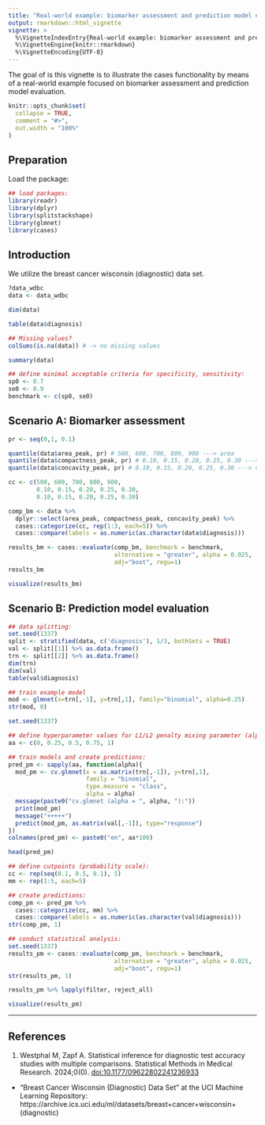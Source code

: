 ```yaml
---
title: "Real-world example: biomarker assessment and prediction model evaluation"
output: rmarkdown::html_vignette
vignette: >
  %\VignetteIndexEntry{Real-world example: biomarker assessment and prediction model evaluation}
  %\VignetteEngine{knitr::rmarkdown}
  %\VignetteEncoding{UTF-8}
---
```


The goal of is this vignette is to illustrate the cases functionality by means of a real-world 
example focused on biomarker assessment and prediction model evaluation.

```r
knitr::opts_chunk$set(
  collapse = TRUE,
  comment = "#>",
  out.width = "100%"
)
```


## Preparation

Load the package:

```r
## load packages:
library(readr)
library(dplyr)
library(splitstackshape)
library(glmnet)
library(cases)
```


## Introduction

We utilize the breast cancer wisconsin (diagnostic) data set.

```r
?data_wdbc
data <- data_wdbc
```


```r
dim(data)

table(data$diagnosis) 

## Missing values?
colSums(is.na(data)) # -> no missing values
```

```r
summary(data)
```


```r
## define minimal acceptable criteria for specificity, sensitivity:
sp0 <- 0.7
se0 <- 0.9
benchmark <- c(sp0, se0)
```

## Scenario A: Biomarker assessment

```r
pr <- seq(0,1, 0.1) 

quantile(data$area_peak, pr) # 500, 600, 700, 800, 900 ---> area
quantile(data$compactness_peak, pr) # 0.10, 0.15, 0.20, 0.25, 0.30 ---> compactness (perimeter^2 / area - 1.0)
quantile(data$concavity_peak, pr) # 0.10, 0.15, 0.20, 0.25, 0.30 ---> concavity (severity of concave portions of the contour)

```

```r
cc <- c(500, 600, 700, 800, 900, 
        0.10, 0.15, 0.20, 0.25, 0.30,
        0.10, 0.15, 0.20, 0.25, 0.30) 
```


```r
comp_bm <- data %>% 
  dplyr::select(area_peak, compactness_peak, concavity_peak) %>% 
  cases::categorize(cc, rep(1:3, each=5)) %>% 
  cases::compare(labels = as.numeric(as.character(data$diagnosis)))

results_bm <- cases::evaluate(comp_bm, benchmark = benchmark,
                              alternative = "greater", alpha = 0.025,
                              adj="boot", regu=1) 
results_bm
```


```r
visualize(results_bm)
```



## Scenario B: Prediction model evaluation

```r
## data splitting:
set.seed(1337)
split <- stratified(data, c('diagnosis'), 1/3, bothSets = TRUE)
val <- split[[1]] %>% as.data.frame()
trn <- split[[2]] %>% as.data.frame()
dim(trn)
dim(val)
table(val$diagnosis)
```

```r
## train example model
mod <- glmnet(x=trn[,-1], y=trn[,1], family="binomial", alpha=0.25)
str(mod, 0)
```

```r
set.seed(1337)

## define hyperparameter values for L1/L2 penalty mixing parameter (alpha):
aa <- c(0, 0.25, 0.5, 0.75, 1)

## train models and create predictions:
pred_pm <- sapply(aa, function(alpha){
  mod_pm <- cv.glmnet(x = as.matrix(trn[,-1]), y=trn[,1],
                      family = "binomial",
                      type.measure = "class",
                      alpha = alpha)
  message(paste0("cv.glmnet (alpha = ", alpha, "):"))
  print(mod_pm)
  message("+++++")
  predict(mod_pm, as.matrix(val[,-1]), type="response")
})
colnames(pred_pm) <- paste0("en", aa*100)


```

```r
head(pred_pm)
```


```r
## define cutpoints (probability scale):
cc <- rep(seq(0.1, 0.5, 0.1), 5)
mm <- rep(1:5, each=5)

## create predictions: 
comp_pm <- pred_pm %>% 
  cases::categorize(cc, mm) %>% 
  cases::compare(labels = as.numeric(as.character(val$diagnosis)))
str(comp_pm, 1)
```

```r
## conduct statistical analysis:
set.seed(1337)
results_pm <- cases::evaluate(comp_pm, benchmark = benchmark,
                              alternative = "greater", alpha = 0.025,
                              adj="boot", regu=1) 
str(results_pm, 1)
```



```r
results_pm %>% lapply(filter, reject_all) 
```


```r
visualize(results_pm)
```

---

## References

1. Westphal M, Zapf A. Statistical inference for diagnostic test accuracy studies with multiple comparisons. Statistical Methods in Medical Research. 2024;0(0). [doi:10.1177/09622802241236933](https://journals.sagepub.com/doi/full/10.1177/09622802241236933)
- "Breast Cancer Wisconsin (Diagnostic) Data Set" at the UCI Machine Learning Repository: https://archive.ics.uci.edu/ml/datasets/breast+cancer+wisconsin+(diagnostic) 
